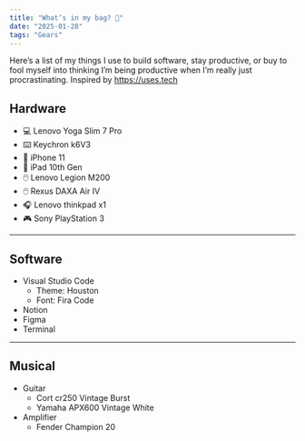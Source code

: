 ```yaml
---
title: "What’s in my bag? 🎒"
date: "2025-01-28"
tags: "Gears"
---
```


Here’s a list of my things I use to build software, stay productive, or buy to fool myself into thinking
I’m being productive when I’m really just procrastinating. Inspired by https://uses.tech

## Hardware

- 💻 Lenovo Yoga Slim 7 Pro
- ⌨️ Keychron k6V3
- 📱 iPhone 11
- 📱 iPad 10th Gen
- 🖱️ Lenovo Legion M200
- 🖱️ Rexus DAXA Air IV
- 🎧 Lenovo thinkpad x1
- 🎮 Sony PlayStation 3

---

## Software

- Visual Studio Code
  - Theme: Houston
  - Font: Fira Code
- Notion
- Figma
- Terminal

---

## Musical

- Guitar
  - Cort cr250 Vintage Burst
  - Yamaha APX600 Vintage White
- Amplifier
  - Fender Champion 20
